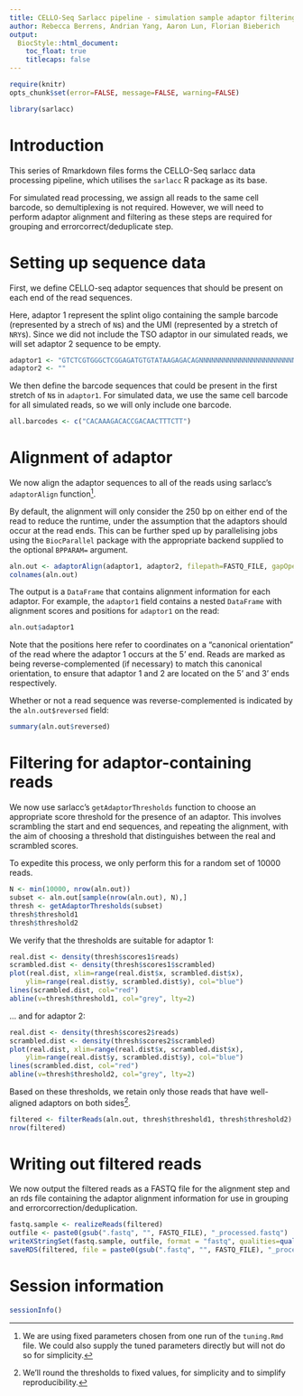 ```yaml
---
title: CELLO-Seq Sarlacc pipeline - simulation sample adaptor filtering
author: Rebecca Berrens, Andrian Yang, Aaron Lun, Florian Bieberich
output:
  BiocStyle::html_document:
    toc_float: true
    titlecaps: false
---
```



```r
require(knitr)
opts_chunk$set(error=FALSE, message=FALSE, warning=FALSE)
```

```r
library(sarlacc)
```

# Introduction

This series of Rmarkdown files forms the CELLO-Seq sarlacc data processing pipeline, which utilises the `sarlacc` R package as its base.

For simulated read processing, we assign all reads to the same cell barcode, so demultiplexing is not required. However, we will need to perform adaptor alignment and filtering as these steps are required for grouping and errorcorrect/deduplicate step.

# Setting up sequence data

First, we define CELLO-seq adaptor sequences that should be present on each end of the read sequences.

Here, adaptor 1 represent the splint oligo containing the sample barcode (represented by a strech of `N`s) and the UMI (represented by a stretch of `NRY`s).
Since we did not include the TSO adaptor in our simulated reads, we will set adaptor 2 sequence to be empty.

```r
adaptor1 <- "GTCTCGTGGGCTCGGAGATGTGTATAAGAGACAGNNNNNNNNNNNNNNNNNNNNNNNNAGTGGTATCNRYNRYNRYNRYNRYNRYNRYNACTGGCCGTCGTTTTACATGGCGTAGCGGGTTCGAGCGCACCGCAGGGTATCCGGCTATTTTTTTTTTTTTTT"
adaptor2 <- ""
```

We then define the barcode sequences that could be present in the first stretch of `N`s in `adaptor1`.
For simulated data, we use the same cell barcode for all simulated reads, so we will only include one barcode.

```r
all.barcodes <- c("CACAAAGACACCGACAACTTTCTT")
```

# Alignment of adaptor

We now align the adaptor sequences to all of the reads using sarlacc's `adaptorAlign` function^[We are using fixed parameters chosen from one run of the `tuning.Rmd` file. We could also supply the tuned parameters directly but will not do so for simplicity.].

By default, the alignment will only consider the 250 bp on either end of the read to reduce the runtime, under the assumption that the adaptors should occur at the read ends.
This can be further sped up by parallelising jobs using the `BiocParallel` package with the appropriate backend supplied to the optional `BPPARAM=` argument.

```r
aln.out <- adaptorAlign(adaptor1, adaptor2, filepath=FASTQ_FILE, gapOpening=4, gapExtension=1)
colnames(aln.out)
```

The output is a `DataFrame` that contains alignment information for each adaptor. For example, the `adaptor1` field contains a nested `DataFrame` with alignment scores and positions for `adaptor1` on the read:

```r
aln.out$adaptor1
```

Note that the positions here refer to coordinates on a "canonical orientation" of the read where the adaptor 1 occurs at the 5' end.
Reads are marked as being reverse-complemented (if necessary) to match this canonical orientation, to ensure that adaptor 1 and 2 are located on the 5' and 3' ends respectively.

Whether or not a read sequence was reverse-complemented is indicated by the `aln.out$reversed` field:

```r
summary(aln.out$reversed)
```

# Filtering for adaptor-containing reads

We now use sarlacc's `getAdaptorThresholds` function to choose an appropriate score threshold for the presence of an adaptor.
This involves scrambling the start and end sequences, and repeating the alignment, with the aim of choosing a threshold that distinguishes between the real and scrambled scores.

To expedite this process, we only perform this for a random set of 10000 reads.

```r
N <- min(10000, nrow(aln.out))
subset <- aln.out[sample(nrow(aln.out), N),]
thresh <- getAdaptorThresholds(subset)
thresh$threshold1
thresh$threshold2
```

We verify that the thresholds are suitable for adaptor 1:

```r
real.dist <- density(thresh$scores1$reads)
scrambled.dist <- density(thresh$scores1$scrambled)
plot(real.dist, xlim=range(real.dist$x, scrambled.dist$x),
    ylim=range(real.dist$y, scrambled.dist$y), col="blue")
lines(scrambled.dist, col="red")
abline(v=thresh$threshold1, col="grey", lty=2)
```

... and for adaptor 2:

```r
real.dist <- density(thresh$scores2$reads)
scrambled.dist <- density(thresh$scores2$scrambled)
plot(real.dist, xlim=range(real.dist$x, scrambled.dist$x),
    ylim=range(real.dist$y, scrambled.dist$y), col="blue")
lines(scrambled.dist, col="red")
abline(v=thresh$threshold2, col="grey", lty=2)
```

Based on these thresholds, we retain only those reads that have well-aligned adaptors on both sides^[We'll round the thresholds to fixed values, for simplicity and to simplify reproducibility.].

```r
filtered <- filterReads(aln.out, thresh$threshold1, thresh$threshold2)
nrow(filtered)
```

# Writing out filtered reads

We now output the filtered reads as a FASTQ file for the alignment step and an rds file containing the adaptor alignment information for use in grouping and errorcorrection/deduplication.

```r
fastq.sample <- realizeReads(filtered)
outfile <- paste0(gsub(".fastq", "", FASTQ_FILE), "_processed.fastq")
writeXStringSet(fastq.sample, outfile, format = "fastq", qualities=quality(fastq.sample))
saveRDS(filtered, file = paste0(gsub(".fastq", "", FASTQ_FILE), "_processed.rds"))
```

# Session information

```r
sessionInfo()
```

